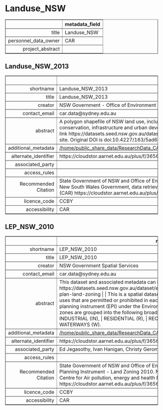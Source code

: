 Landuse_NSW
===
<!-- html table generated in R 3.6.0 by xtable 1.8-4 package -->
<!-- Fri May 22 19:15:43 2020 -->
<table border=1>
<tr> <th>  </th> <th> metadata_field </th>  </tr>
  <tr> <td align="right"> title </td> <td> Landuse_NSW </td> </tr>
  <tr> <td align="right"> personnel_data_owner </td> <td> CAR </td> </tr>
  <tr> <td align="right"> project_abstract </td> <td>  </td> </tr>
   </table>



Landuse_NSW_2013
---
<!-- html table generated in R 3.6.0 by xtable 1.8-4 package -->
<!-- Fri May 22 19:15:43 2020 -->
<table border=1>
<tr> <th>  </th> <th> metadata_field </th>  </tr>
  <tr> <td align="right"> shortname </td> <td> Landuse_NSW_2013 </td> </tr>
  <tr> <td align="right"> title </td> <td> Landuse_NSW_2013 </td> </tr>
  <tr> <td align="right"> creator </td> <td> NSW Government - Office of Environment and Heritage </td> </tr>
  <tr> <td align="right"> contact_email </td> <td> car.data@sydney.edu.au </td> </tr>
  <tr> <td align="right"> abstract </td> <td> A polygon shapefile of NSW land use, including categories of food production, forestry, nature conservation, infrastructure and urban development. | The data and metadata can be accessed via the link https://datasets.seed.nsw.gov.au/dataset/nsw-landuse-2013. Material used 'as supplied' from this site. Original DOI is doi:10.4227/163/5ad69fb297ee2 |  </td> </tr>
  <tr> <td align="right"> additional_metadata </td> <td> <a href = "/home/public_share_data/ResearchData_CAR/Environment_General/Landuse_NSW/Landuse_NSW_2013" target = "_blank">/home/public_share_data/ResearchData_CAR/Environment_General/Landuse_NSW/Landuse_NSW_2013</a> </td> </tr>
  <tr> <td align="right"> alternate_identifier </td> <td> https://cloudstor.aarnet.edu.au/plus/f/3656573725 </td> </tr>
  <tr> <td align="right"> associated_party </td> <td>  </td> </tr>
  <tr> <td align="right"> access_rules </td> <td>  </td> </tr>
  <tr> <td align="right"> Recommended Citation </td> <td> State Government of NSW and Office of Environment and Heritage (OEH) 2017, NSW Landuse 2013. New South Wales Government, data retrieved from Centre for Air pollution, energy and health Research (CAR)  https://cloudstor.aarnet.edu.au/plus/f/3656573725 |  </td> </tr>
  <tr> <td align="right"> licence_code </td> <td> CCBY </td> </tr>
  <tr> <td align="right"> accessibility </td> <td> CAR </td> </tr>
   </table>



LEP_NSW_2010
---
<!-- html table generated in R 3.6.0 by xtable 1.8-4 package -->
<!-- Fri May 22 19:15:43 2020 -->
<table border=1>
<tr> <th>  </th> <th> metadata_field </th>  </tr>
  <tr> <td align="right"> shortname </td> <td> LEP_NSW_2010 </td> </tr>
  <tr> <td align="right"> title </td> <td> LEP_NSW_2010 </td> </tr>
  <tr> <td align="right"> creator </td> <td> NSW Government Spatial Services </td> </tr>
  <tr> <td align="right"> contact_email </td> <td> car.data@sydney.edu.au </td> </tr>
  <tr> <td align="right"> abstract </td> <td> This dataset and associated metadata can be download from: https://datasets.seed.nsw.gov.au/dataset/environment-planning-instrument-local-environmental-plan-land-zoning  |  | This is a spatial dataset that identifies land use zones and the type of land uses that are permitted or prohibited in each zone designated by the relevant NSW environmental planning instrument (EPI) under the Environmental Planning and Assessment Act 1979. Land use zones are grouped into the following broad categories:  | BUSINESS (B),  | ENVIRONMENT (E),  | INDUSTRIAL (IN),  | RESIDENTIAL (R),  | RECREATION (RE),  | RURAL (RU),  | SPECIAL (SP), and  | WATERWAYS (W).  </td> </tr>
  <tr> <td align="right"> additional_metadata </td> <td> <a href = "/home/public_share_data/ResearchData_CAR/Environment_General/Landuse_NSW/LEP_NSW_2010" target = "_blank">/home/public_share_data/ResearchData_CAR/Environment_General/Landuse_NSW/LEP_NSW_2010</a> </td> </tr>
  <tr> <td align="right"> alternate_identifier </td> <td> https://cloudstor.aarnet.edu.au/plus/f/3656620025 </td> </tr>
  <tr> <td align="right"> associated_party </td> <td> Ed Jegasothy, Ivan Hanigan, Christy Geromboux </td> </tr>
  <tr> <td align="right"> access_rules </td> <td>  </td> </tr>
  <tr> <td align="right"> Recommended Citation </td> <td> State Government of NSW and Office of Environment and Heritage (OEH) 2017,  Environment Planning Instrument - Land Zoning 2010. New South Wales Government, data retrieved from Centre for Air pollution, energy and health Research (CAR) https://cloudstor.aarnet.edu.au/plus/f/3656620025 </td> </tr>
  <tr> <td align="right"> licence_code </td> <td> CCBY </td> </tr>
  <tr> <td align="right"> accessibility </td> <td> CAR </td> </tr>
   </table>


